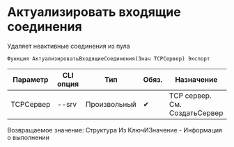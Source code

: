 ﻿---
sidebar_position: 9
---


# Актуализировать входящие соединения
 Удаляет неактивные соединения из пула



`Функция АктуализироватьВходящиеСоединения(Знач TCPСервер) Экспорт`

  | Параметр | CLI опция | Тип | Обяз. | Назначение |
  |-|-|-|-|-|
  | TCPСервер | --srv | Произвольный | &#x2714; | TCP сервер. См. СоздатьСервер |

  
  Возвращаемое значение:   Структура Из КлючИЗначение - Информация о выполнении

<br/>




```bsl title="Пример использования для 1С:Предприятие/OneScript"

```
    




